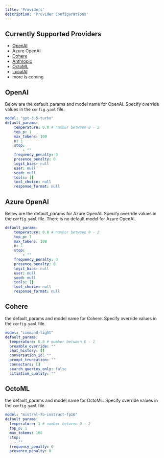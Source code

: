 ```yaml
---
title: 'Providers'
description: 'Provider Configurations'
---
```


## Currently Supported Providers

- [OpenAI](https://openai.com/)
- Azure OpenAI
- [Cohere](https://cohere.com/)
- [Anthropic](https://www.anthropic.com/)
- [OctoML](https://octo.ai/)
- [LocalAI](https://localai.io/)
- more is coming

## OpenAI

Below are the default_params and model name for OpenAI. Specify override values in the `config.yaml` file.

```yaml
model: "gpt-3.5-turbo"
default_params:
    temperature: 0.8 # number between 0 - 2
    top_p: 1
    max_tokens: 100
    n: 1
    stop:
        - ""
    frequency_penalty: 0
    presence_penalty: 0
    logit_bias: null
    user: null
    seed: null
    tools: []
    tool_choice: null
    response_format: null
```

## Azure OpenAI

Below are the default_params for Azure OpenAI. Specify override values in the `config.yaml` file.
There is no default model for Azure OpenAI.

```yaml
default_params:
    temperature: 0.8 # number between 0 - 2
    top_p: 1
    max_tokens: 100
    n: 1
    stop:
        - ""
    frequency_penalty: 0
    presence_penalty: 0
    logit_bias: null
    user: null
    seed: null
    tools: []
    tool_choice: null
    response_format: null
```

## Cohere

the default_params and model name for Cohere. Specify override values in the `config.yaml` file.

```yaml
model: "command-light"
default_params:
  temperature: 0.8 # number between 0 - 1
  preamble_override: ""
  chat_history: []
  conversation_id: ""
  prompt_truncation: ""
  connectors: []
  search_queries_only: false
  citiation_quality: ""

```

## OctoML

the default_params and model name for OctoML. Specify override values in the `config.yaml` file.

```yaml
model: "mistral-7b-instruct-fp16"
default_params:
  temperature: 1 # number between 0 - 2
  top_p: 1
  max_tokens: 100
  stop:
    - ""
  frequency_penalty: 0
  presence_penalty: 0
```
